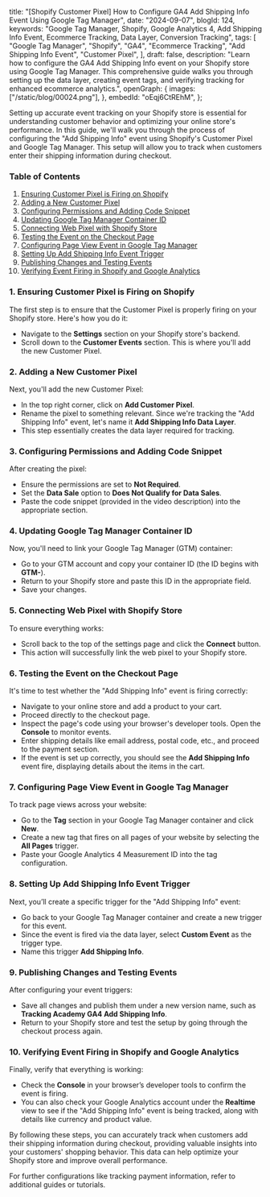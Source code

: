   title:
    "[Shopify Customer Pixel] How to Configure GA4 Add Shipping Info Event Using Google Tag Manager",
  date: "2024-09-07",
  blogId: 124,
  keywords:
    "Google Tag Manager, Shopify, Google Analytics 4, Add Shipping Info Event, Ecommerce Tracking, Data Layer, Conversion Tracking",
  tags: [
    "Google Tag Manager",
    "Shopify",
    "GA4",
    "Ecommerce Tracking",
    "Add Shipping Info Event",
    "Customer Pixel",
  ],
  draft: false,
  description:
    "Learn how to configure the GA4 Add Shipping Info event on your Shopify store using Google Tag Manager. This comprehensive guide walks you through setting up the data layer, creating event tags, and verifying tracking for enhanced ecommerce analytics.",
  openGraph: {
    images: ["/static/blog/00024.png"],
  },
  embedId: "oEqj6CtREhM",
};

<BlogHeader metadata={metadata} />

Setting up accurate event tracking on your Shopify store is essential for understanding customer behavior and optimizing your online store's performance. In this guide, we'll walk you through the process of configuring the "Add Shipping Info" event using Shopify's Customer Pixel and Google Tag Manager. This setup will allow you to track when customers enter their shipping information during checkout.

### Table of Contents

1. [Ensuring Customer Pixel is Firing on Shopify](#ensuring-customer-pixel-is-firing-on-shopify)
2. [Adding a New Customer Pixel](#adding-a-new-customer-pixel)
3. [Configuring Permissions and Adding Code Snippet](#configuring-permissions-and-adding-code-snippet)
4. [Updating Google Tag Manager Container ID](#updating-google-tag-manager-container-id)
5. [Connecting Web Pixel with Shopify Store](#connecting-web-pixel-with-shopify-store)
6. [Testing the Event on the Checkout Page](#testing-the-event-on-the-checkout-page)
7. [Configuring Page View Event in Google Tag Manager](#configuring-page-view-event-in-google-tag-manager)
8. [Setting Up Add Shipping Info Event Trigger](#setting-up-add-shipping-info-event-trigger)
9. [Publishing Changes and Testing Events](#publishing-changes-and-testing-events)
10. [Verifying Event Firing in Shopify and Google Analytics](#verifying-event-firing-in-shopify-and-google-analytics)

### 1. Ensuring Customer Pixel is Firing on Shopify

The first step is to ensure that the Customer Pixel is properly firing on your Shopify store. Here's how you do it:

- Navigate to the **Settings** section on your Shopify store's backend.
- Scroll down to the **Customer Events** section. This is where you'll add the new Customer Pixel.

### 2. Adding a New Customer Pixel

Next, you'll add the new Customer Pixel:

- In the top right corner, click on **Add Customer Pixel**.
- Rename the pixel to something relevant. Since we're tracking the "Add Shipping Info" event, let's name it **Add Shipping Info Data Layer**.
- This step essentially creates the data layer required for tracking.

### 3. Configuring Permissions and Adding Code Snippet

After creating the pixel:

- Ensure the permissions are set to **Not Required**.
- Set the **Data Sale** option to **Does Not Qualify for Data Sales**.
- Paste the code snippet (provided in the video description) into the appropriate section.

<DataLayerCodeBlock fileName="add_shipping_info.js" />

### 4. Updating Google Tag Manager Container ID

Now, you'll need to link your Google Tag Manager (GTM) container:

- Go to your GTM account and copy your container ID (the ID begins with **GTM-**).
- Return to your Shopify store and paste this ID in the appropriate field.
- Save your changes.

### 5. Connecting Web Pixel with Shopify Store

To ensure everything works:

- Scroll back to the top of the settings page and click the **Connect** button.
- This action will successfully link the web pixel to your Shopify store.

### 6. Testing the Event on the Checkout Page

It's time to test whether the "Add Shipping Info" event is firing correctly:

- Navigate to your online store and add a product to your cart.
- Proceed directly to the checkout page.
- Inspect the page's code using your browser's developer tools. Open the **Console** to monitor events.
- Enter shipping details like email address, postal code, etc., and proceed to the payment section.
- If the event is set up correctly, you should see the **Add Shipping Info** event fire, displaying details about the items in the cart.

### 7. Configuring Page View Event in Google Tag Manager

To track page views across your website:

- Go to the **Tag** section in your Google Tag Manager container and click **New**.
- Create a new tag that fires on all pages of your website by selecting the **All Pages** trigger.
- Paste your Google Analytics 4 Measurement ID into the tag configuration.

### 8. Setting Up Add Shipping Info Event Trigger

Next, you’ll create a specific trigger for the "Add Shipping Info" event:

- Go back to your Google Tag Manager container and create a new trigger for this event.
- Since the event is fired via the data layer, select **Custom Event** as the trigger type.
- Name this trigger **Add Shipping Info**.

### 9. Publishing Changes and Testing Events

After configuring your event triggers:

- Save all changes and publish them under a new version name, such as **Tracking Academy GA4 Add Shipping Info**.
- Return to your Shopify store and test the setup by going through the checkout process again.

### 10. Verifying Event Firing in Shopify and Google Analytics

Finally, verify that everything is working:

- Check the **Console** in your browser’s developer tools to confirm the event is firing.
- You can also check your Google Analytics account under the **Realtime** view to see if the "Add Shipping Info" event is being tracked, along with details like currency and product value.

By following these steps, you can accurately track when customers add their shipping information during checkout, providing valuable insights into your customers' shopping behavior. This data can help optimize your Shopify store and improve overall performance.

For further configurations like tracking payment information, refer to additional guides or tutorials.
